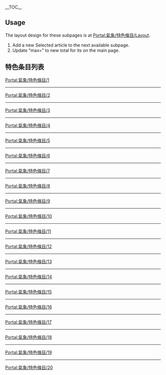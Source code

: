 __TOC__
== Usage ==
The layout design for these subpages is at [[Portal:氣象/特色條目/Layout|Portal:氣象/特色條目/Layout]].
# Add a new Selected article to the next available subpage.
# Update "max=" to new total for its {{tl|Random portal component}} on the main page.

== 特色条目列表 ==

[[Portal:氣象/特色條目/1|Portal:氣象/特色條目/1]]
{{Portal:氣象/特色條目/1}}
----
[[Portal:氣象/特色條目/2|Portal:氣象/特色條目/2]]
{{Portal:氣象/特色條目/2}}
----
[[Portal:氣象/特色條目/3|Portal:氣象/特色條目/3]]
{{Portal:氣象/特色條目/3}}
----
[[Portal:氣象/特色條目/4|Portal:氣象/特色條目/4]]
{{Portal:氣象/特色條目/4}}
----
[[Portal:氣象/特色條目/5|Portal:氣象/特色條目/5]]
{{Portal:氣象/特色條目/5}}
----
[[Portal:氣象/特色條目/6|Portal:氣象/特色條目/6]]
{{Portal:氣象/特色條目/6}}
----
[[Portal:氣象/特色條目/7|Portal:氣象/特色條目/7]]
{{Portal:氣象/特色條目/7}}
----
[[Portal:氣象/特色條目/8|Portal:氣象/特色條目/8]]
{{Portal:氣象/特色條目/8}}
----
[[Portal:氣象/特色條目/9|Portal:氣象/特色條目/9]]
{{Portal:氣象/特色條目/9}}
----
[[Portal:氣象/特色條目/10|Portal:氣象/特色條目/10]]
{{Portal:氣象/特色條目/10}}
----
[[Portal:氣象/特色條目/11|Portal:氣象/特色條目/11]]
{{Portal:氣象/特色條目/11}}
----
[[Portal:氣象/特色條目/12|Portal:氣象/特色條目/12]]
{{Portal:氣象/特色條目/12}}
----
[[Portal:氣象/特色條目/13|Portal:氣象/特色條目/13]]
{{Portal:氣象/特色條目/13}}
----
[[Portal:氣象/特色條目/14|Portal:氣象/特色條目/14]]
{{Portal:氣象/特色條目/14}}
----
[[Portal:氣象/特色條目/15|Portal:氣象/特色條目/15]]
{{Portal:氣象/特色條目/15}}
----
[[Portal:氣象/特色條目/16|Portal:氣象/特色條目/16]]
{{Portal:氣象/特色條目/16}}
----
[[Portal:氣象/特色條目/17|Portal:氣象/特色條目/17]]
{{Portal:氣象/特色條目/17}}
----
[[Portal:氣象/特色條目/18|Portal:氣象/特色條目/18]]
{{Portal:氣象/特色條目/18}}
----
[[Portal:氣象/特色條目/19|Portal:氣象/特色條目/19]]
{{Portal:氣象/特色條目/19}}
----
[[Portal:氣象/特色條目/20|Portal:氣象/特色條目/20]]
{{Portal:氣象/特色條目/20}}


<!--
== Nominations ==
请在此网页提名氣象主題的特色条目

[[Category:氣象主题|{{SUBPAGENAME}}]]
-->